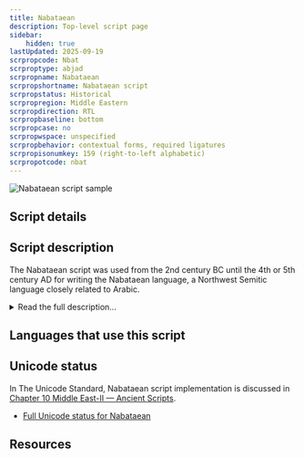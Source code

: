 ```yaml
---
title: Nabataean
description: Top-level script page
sidebar:
    hidden: true
lastUpdated: 2025-09-19
scrpropcode: Nbat
scrproptype: abjad
scrpropname: Nabataean
scrpropshortname: Nabataean script
scrpropstatus: Historical
scrpropregion: Middle Eastern
scrpropdirection: RTL
scrpropbaseline: bottom
scrpropcase: no
scrpropwspace: unspecified
scrpropbehavior: contextual forms, required ligatures
scrpropisonumkey: 159 (right-to-left alphabetic)
scrpropotcode: nbat
---
```



![Nabataean script sample](../images/nbat-sample.jpg "Fragmentory inscription bearing the signature of “Shudu, craftsman” in Nabataean script. Basalt, 1st century AD.")

## Script details

<ScriptDetails />

## Script description

The Nabataean script was used from the 2nd century BC until the 4th or 5th century AD for writing the Nabataean language, a Northwest Semitic language closely related to Arabic.

<details>
<summary>Read the full description...</summary>The script was developed from Aramaic writing, and was the immediate precursor of Arabic writing.

Nabataean was a right-to-left abjad; each letter represented a consonant and the reader had to supply the vowels from the context. It was a cursive script which made extensive use of ligatures. The script was used over a wide geographic area, and letter shapes were highly diverse from one region to another.
</details>

## Languages that use this script

<WsList script='Nbat' wsMax='5' />

## Unicode status

In The Unicode Standard, Nabataean script implementation is discussed in [Chapter 10 Middle East-II — Ancient Scripts](https://www.unicode.org/versions/latest/core-spec/chapter-10/#G29596).

- [Full Unicode status for Nabataean](/scrlang/unicode/nbat-unicode)



## Resources

<ScriptResources detailSummary='seemore' />

